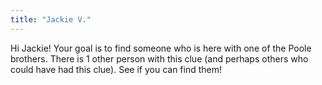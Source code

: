 ```yaml
---
title: "Jackie V."
---
```


Hi Jackie! Your goal is to find someone who is here with one of the Poole brothers. There is 1 other person with this clue (and perhaps others who could have had this clue). See if you can find them!
